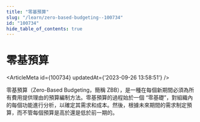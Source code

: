 ```yaml
---
title: "零基預算"
slug: "/learn/zero-based-budgeting--100734"
id: "100734"
hide_table_of_contents: true
---
```



# 零基預算

<ArticleMeta id={100734} updatedAt={'2023-09-26 13:58:51'} />
<div className='border-solid border-b border-t-0 my-4 border-[var(--ifm-color-gray-300)]' />

零基預算（Zero-Based Budgeting，簡稱 ZBB），是一種在每個新期間必須為所有費用提供理由的預算編制方法。零基預算的過程始於一個 “零基礎”，對組織內的每個功能進行分析，以確定其需求和成本。然後，根據未來期間的需求制定預算，而不管每個預算是高於還是低於前一期的。
